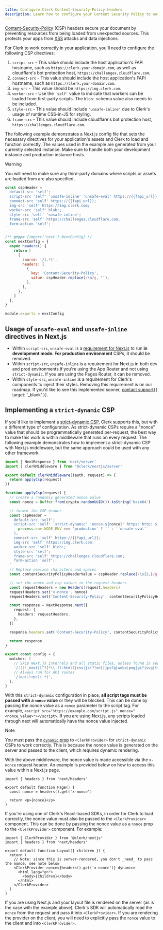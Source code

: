 ```yaml
---
title: Configure Clerk Content-Security-Policy headers
description: Learn how to configure your Content Security Policy to work with the Clerk APIs.
---
```


[Content-Security-Policy](https://developer.mozilla.org/en-US/docs/Web/HTTP/CSP) (CSP) headers secure your document by preventing resources from being loaded from unexpected sources. This protects your apps from [XSS](/docs/security/xss-leak-protection#xss-leak-protection) attacks and data injections.

For Clerk to work correctly in your application, you'll need to configure the following CSP directives:

1. `script-src` - This value should include the host application's FAPI hostname, such as `https://clerk.your-domain.com`, as well as cloudflare's bot protection host, `https://challenges.cloudflare.com`.
1. `connect-src` - This value should include the host application's FAPI hostname, such as `https://clerk.your-domain.com`.
1. `img-src` - This value should be `https://img.clerk.com`.
1. `worker-src` - Use the `'self'` value to indicate that workers can be loaded from first-party scripts. The `blob:` schema value also needs to be included.
1. `style-src` - This value should include `'unsafe-inline'` due to Clerk's usage of runtime CSS-in-JS for styling.
1. `frame-src` - This value should include cloudflare's bot protection host, `https://challenges.cloudflare.com`.

The following example demonstrates a Next.js config file that sets the necessary directives for your application's assets and Clerk to load and function correctly. The values used in the example are generated from your currently selected instance. Make sure to handle both your development instance and production instance hosts.

> [!WARNING]
> You will need to make sure any third-party domains where scripts or assets are loaded from are also specified.

```js {{ filename: 'next.config.js' }}
const cspHeader = `
  default-src 'self';
  script-src 'self' 'unsafe-inline' 'unsafe-eval' https://{{fapi_url}} https://challenges.cloudflare.com;
  connect-src 'self' https://{{fapi_url}};
  img-src 'self' https://img.clerk.com;
  worker-src 'self' blob:;
  style-src 'self' 'unsafe-inline';
  frame-src 'self' https://challenges.cloudflare.com;
  form-action 'self';
`

/** @type {import('next').NextConfig} */
const nextConfig = {
  async headers() {
    return [
      {
        source: '/(.*)',
        headers: [
          {
            key: 'Content-Security-Policy',
            value: cspHeader.replace(/\n/g, ''),
          },
        ],
      },
    ]
  },
}

module.exports = nextConfig
```

## Usage of `unsafe-eval` and `unsafe-inline` directives in Next.js

- Within `script-src`, `unsafe-eval` is a [requirement for Next.js](https://nextjs.org/docs/app/building-your-application/configuring/content-security-policy#without-nonces) to run **in development mode**. **For production environment** CSPs, it should be removed.
- Within `script-src`, `unsafe-inline` is a requirement for Next.js in both dev and prod environments if you're using the App Router and not using `strict-dynamic`. If you are using the Pages Router, it can be removed.
- Within `style-src`, `unsafe-inline` is a requirement for Clerk's components to inject their styles. Removing this requirement is on our roadmap. If you'd like to see this implemented sooner, [contact support](/contact/support){{ target: '_blank' }}.

## Implementing a `strict-dynamic` CSP

If you'd like to implement a [strict-dynamic CSP](https://content-security-policy.com/strict-dynamic/), Clerk supports this, but with a different type of configuration. As strict-dynamic CSPs require a "nonce" value that should be programmatically generated per-request, the best way to make this work is within middleware that runs on every request. The following example demonstrates how to implement a strict-dynamic CSP with Next.js middleware, but the same approach could be used with any other framework.

```ts {{ filename: 'middleware.ts' }}
import { NextResponse } from 'next/server'
import { clerkMiddleware } from '@clerk/nextjs/server'

export default clerkMiddleware((auth, request) => {
  return applyCsp(request)
})

function applyCsp(request) {
  // create a randomly generated nonce value
  const nonce = Buffer.from(crypto.randomUUID()).toString('base64')

  // format the CSP header
  const cspHeader = `
    default-src 'self';
    script-src 'self' 'strict-dynamic' 'nonce-${nonce}' https: http: ${
      process.env.NODE_ENV === 'production' ? '' : `'unsafe-eval'`
    };
    connect-src 'self' https://{{fapi_url}};
    img-src 'self' https://img.clerk.com;
    worker-src 'self' blob:;
    style-src 'self';
    frame-src 'self' https://challenges.cloudflare.com;
    form-action 'self';
  `
  // Replace newline characters and spaces
  const contentSecurityPolicyHeaderValue = cspHeader.replace(/\s{2,}/g, ' ').trim()

  // set the nonce and csp values in the request headers
  const requestHeaders = new Headers(request.headers)
  requestHeaders.set('x-nonce', nonce)
  requestHeaders.set('Content-Security-Policy', contentSecurityPolicyHeaderValue)

  const response = NextResponse.next({
    request: {
      headers: requestHeaders,
    },
  })

  response.headers.set('Content-Security-Policy', contentSecurityPolicyHeaderValue)

  return response
}

export const config = {
  matcher: [
    // Skip Next.js internals and all static files, unless found in search params
    '/((?!_next|[^?]*\\.(?:html?|css|js(?!on)|jpe?g|webp|png|gif|svg|ttf|woff2?|ico|csv|docx?|xlsx?|zip|webmanifest)).*)',
    // Always run for API routes
    '/(api|trpc)(.*)',
  ],
}
```

With this `strict-dynamic` configuration in place, **all script tags must be passed with a `nonce` value** or they will be blocked. This can be done by passing the nonce value as a `nonce` parameter to the script tag. For example, `<script src="https://example.com/script.js" nonce="<nonce_value>"></script>`. If you are using Next.js, any scripts loaded through next will automatically have the nonce value injected.

> [!NOTE]
> You must pass the [`dynamic` prop](/docs/components/clerk-provider#properties) to `<ClerkProvider>` for `strict-dynamic` CSPs to work correctly. This is because the nonce value is generated on the server and passed to the client, which requires dynamic rendering.

With the above middleware, the nonce value is made accessible via the `x-nonce` request header. An example is provided below on how to access this value within a Next.js page.

```tsx {{ filename: 'pages/index.tsx' }}
import { headers } from 'next/headers'

export default function Page() {
  const nonce = headers().get('x-nonce')

  return <p>{nonce}</p>
}
```

If you're using one of Clerk's React-based SDKs, in order for Clerk to load correctly, the nonce value must also be passed to the `<ClerkProvider>` component. This can be done by passing the nonce value as a `nonce` prop to the `<ClerkProvider>` component. For example:

```tsx {{ filename: 'app/layout.tsx' }}
import { ClerkProvider } from '@clerk/nextjs'
import { headers } from 'next/headers'

export default function Layout({ children }) {
  return (
    // Note: since this is server-rendered, you don't _need_ to pass the nonce, see note below
    <ClerkProvider nonce={headers().get('x-nonce')} dynamic>
      <html lang="en">
        <body>{children}</body>
      </html>
    </ClerkProvider>
  )
}
```

If you are using Next.js and your layout file is rendered on the server (as is the case with the example above), Clerk's SDK will automatically read the `nonce` from the request and pass it into `<ClerkProvider>`. If you are rendering the provider on the client, you will need to explicitly pass the `nonce` value to the client and into `<ClerkProvider>`.
